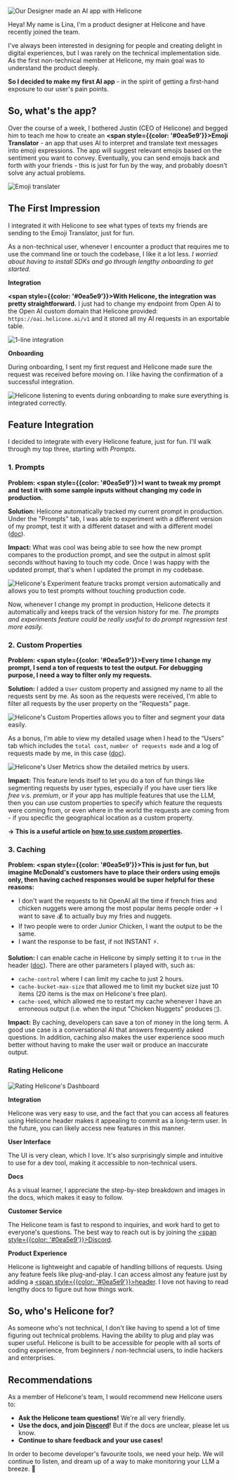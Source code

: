 ![Our Designer made an AI app with Helicone](/static/blog/first-ai-app/lina-first-ai-app.webp)

Heya! My name is Lina, I'm a product designer at Helicone and have recently joined the team.

I've always been interested in designing for people and creating delight in digital experiences, but I was rarely on the technical implementation side. As the first non-technical member at Helicone, my main goal was to understand the product deeply.

**So I decided to make my first AI app** - in the spirit of getting a first-hand exposure to our user's pain points.

## So, what's the app?

Over the course of a week, I bothered Justin (CEO of Helicone) and begged him to teach me how to create an **<span style={{color: '#0ea5e9'}}>Emoji Translator</span>** - an app that uses AI to interpret and translate text messages into emoji expressions. The app will suggest relevant emojis based on the sentiment you want to convey. Eventually, you can send emojis back and forth with your friends - this is just for fun by the way, and probably doesn't solve any actual problems.

![Emoji translater](/static/blog/first-ai-app/emoji-converter.webp)

## The First Impression

I integrated it with Helicone to see what types of texts my friends are sending to the Emoji Translator, just for fun.

As a non-technical user, whenever I encounter a product that requires me to use the command line or touch the codebase, I like it a lot less. _I worried about having to install SDKs and go through lengthy onboarding to get started._

**Integration**

**<span style={{color: '#0ea5e9'}}>With Helicone, the integration was pretty straightforward.</span>** I just had to change my endpoint from Open AI to the Open AI custom domain that Helicone provided: `https://oai.helicone.ai/v1` and it stored all my AI requests in an exportable table.

![1-line integration](/static/blog/first-ai-app/integration.webp)

**Onboarding**

During onboarding, I sent my first request and Helicone made sure the request was received before moving on. I like having the confirmation of a successful integration.

![Helicone listening to events during onboarding to make sure everything is integrated correctly.](/static/blog/first-ai-app/listening-for-events.gif)

## Feature Integration

I decided to integrate with every Helicone feature, just for fun. I'll walk through my top three, starting with _Prompts_.

### 1. Prompts

**Problem: <span style={{color: '#0ea5e9'}}>I want to tweak my prompt and test it with some sample inputs without changing my code in production. </span>**

**Solution:** Helicone automatically tracked my current prompt in production. Under the "Prompts" tab, I was able to experiment with a different version of my prompt, test it with a different dataset and with a different model (<a href="https://docs.helicone.ai/features/prompts" target="_blank" rel="noopener noreferrer">doc</a>).

**Impact:** What was cool was being able to see how the new prompt compares to the production prompt, and see the output in almost split seconds without having to touch my code. Once I was happy with the updated prompt, that's when I updated the prompt in my codebase.

![Helicone's Experiment feature tracks prompt version automatically and allows you to test prompts without touching production code.](/static/blog/first-ai-app/compare-experiments.webp)

Now, whenever I change my prompt in production, Helicone detects it automatically and keeps track of the version history for me. _The prompts and experiments feature could be really useful to do prompt regression test more easily._

### 2. Custom Properties

**Problem: <span style={{color: '#0ea5e9'}}>Every time I change my prompt, I send a ton of requests to test the output. For debugging purpose, I need a way to filter only my requests. </span>**

**Solution:** I added a `User` custom property and assigned my name to all the requests sent by me. As soon as the requests were received, I'm able to filter all requests by the user property on the "Requests" page.

![Helicone's Custom Properties allows you to filter and segment your data easily.](/static/blog/first-ai-app/custom-properties.webp)

As a bonus, I'm able to view my detailed usage when I head to the “Users” tab which includes the `total cost`, `number of requests made` and a log of requests made by me, in this case (<a href="https://docs.helicone.ai/features/advanced-usage/custom-properties" target="_blank" rel="noopener noreferrer">doc</a>).

![Helicone's User Metrics show the detailed metrics by users.](/static/blog/first-ai-app/user-metrics.webp)

**Impact:** This feature lends itself to let you do a ton of fun things like segmenting requests by user types, especially if you have user tiers like _free_ v.s. _premium_, or if your app has multiple features that use the LLM, then you can use custom properties to specify which feature the requests were coming from, or even where in the world the requests are coming from - if you specific the geographical location as a custom property.

**→ This is a useful article on [how to use custom properties](https://www.helicone.ai/blog/how-to-track-llm-user-feedback).**

### 3. Caching

**Problem: <span style={{color: '#0ea5e9'}}>This is just for fun, but imagine McDonald's customers have to place their orders using emojis only, then having cached responses would be super helpful for these reasons:</span>**

- I don't want the requests to hit OpenAI all the time if french fries and chicken nuggets were among the most popular items people order → I want to save 💰 to actually buy my fries and nuggets.
- If two people were to order Junior Chicken, I want the output to be the same.
- I want the response to be fast, if not INSTANT ⚡.

**Solution:** I can enable cache in Helicone by simply setting it to `true` in the header (<a href="https://docs.helicone.ai/features/advanced-usage/caching" target="_blank" rel="noopener noreferrer">doc</a>). There are other parameters I played with, such as:

- `cache-control` where I can limit my cache to just 2 hours.
- `cache-bucket-max-size` that allowed me to limit my bucket size just 10 items (20 items is the max on Helicone's free plan).
- `cache-seed`, which allowed me to restart my cache whenever I have an erroneous output (i.e. when the input "Chicken Nuggets" produces `🍔`).

**Impact:** By caching, developers can save a ton of money in the long term. A good use case is a conversational AI that answers frequently asked questions. In addition, caching also makes the user experience sooo much better without having to make the user wait or produce an inaccurate output.

### Rating Helicone

![Rating Helicone's Dashboard](/static/blog/first-ai-app/helicone-dashboard.webp)

**Integration**

Helicone was very easy to use, and the fact that you can access all features using Helicone header makes it appealing to commit as a long-term user. In the future, you can likely access new features in this manner.

**User Interface**

The UI is very clean, which I love. It's also surprisingly simple and intuitive to use for a dev tool, making it accessible to non-technical users.

**Docs**

As a visual learner, I appreciate the step-by-step breakdown and images in the docs, which makes it easy to follow.

**Customer Service**

The Helicone team is fast to respond to inquiries, and work hard to get to everyone's questions. The best way to reach out is by joining the <a href="https://discord.gg/hFUtEafSNr" target="_blank" rel="noopener noreferrer"><span style={{color: '#0ea5e9'}}>Discord</span></a>.

**Product Experience**

Helicone is lightweight and capable of handling billions of requests. Using any feature feels like plug-and-play. I can access almost any feature just by adding a <a href="https://docs.helicone.ai/helicone-headers/header-directory" target="_blank" rel="noopener noreferrer"><span style={{color: '#0ea5e9'}}>header</span></a>. I love not having to read lengthy docs to figure out how things work.

## So, who's Helicone for?

As someone who's not technical, I don't like having to spend a lot of time figuring out technical problems. Having the ability to plug and play was super useful. Helicone is built to be accessible for people with all sorts of coding experience, from beginners / non-techncial users, to indie hackers and enterprises.

## Recommendations

As a member of Helicone's team, I would recommend new Helicone users to:

- **Ask the Helicone team questions!** We're all very friendly.
- **Use the docs, and join <a href="https://discord.gg/hFUtEafSNr" target="_blank" rel="noopener noreferrer">Discord</a>!** But if the docs are unclear, please let us know.
- **Continue to share feedback and your use cases!**

In order to become developer's favourite tools, we need your help. We will continue to listen, and dream up of a way to make monitoring your LLM a breeze. 🍃

<Questions />
